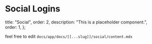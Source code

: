 # Social Logins

  title: "Social",
  order: 2,
  description: "This is a placeholder component.",
  order: 1,
};

feel free to edit `docs/app/docs/[[...slug]]/social/content.mdx`
